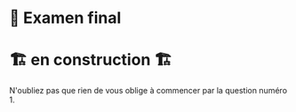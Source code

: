 # 📝 Examen final

# 🏗️ en construction 🏗

N'oubliez pas que rien de vous oblige à commencer par la question numéro 1.


